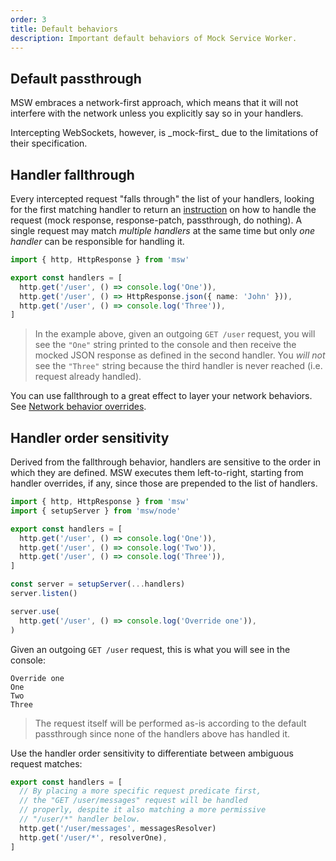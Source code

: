 ```yaml
---
order: 3
title: Default behaviors
description: Important default behaviors of Mock Service Worker.
---
```


## Default passthrough

MSW embraces a network-first approach, which means that it will not interfere with the network unless you explicitly say so in your handlers.


<Warning>
  Intercepting WebSockets, however, is _mock-first_ due to the limitations of
  their specification.
</Warning>

## Handler fallthrough

Every intercepted request "falls through" the list of your handlers, looking for the first matching handler to return an [instruction](/docs/http/handling-requests) on how to handle the request (mock response, response-patch, passthrough, do nothing). A single request may match _multiple handlers_ at the same time but only _one handler_ can be responsible for handling it.

```ts {5}
import { http, HttpResponse } from 'msw'

export const handlers = [
  http.get('/user', () => console.log('One')),
  http.get('/user', () => HttpResponse.json({ name: 'John' })),
  http.get('/user', () => console.log('Three')),
]
```

> In the example above, given an outgoing `GET /user` request, you will see the `"One"` string printed to the console and then receive the mocked JSON response as defined in the second handler. You _will not_ see the `"Three"` string because the third handler is never reached (i.e. request already handled).

You can use fallthrough to a great effect to layer your network behaviors. See [Network behavior overrides](/docs/best-practices/network-behavior-overrides).

## Handler order sensitivity

Derived from the fallthrough behavior, handlers are sensitive to the order in which they are defined. MSW executes them left-to-right, starting from handler overrides, if any, since those are prepended to the list of handlers.

```ts {5-7,14}
import { http, HttpResponse } from 'msw'
import { setupServer } from 'msw/node'

export const handlers = [
  http.get('/user', () => console.log('One')),
  http.get('/user', () => console.log('Two')),
  http.get('/user', () => console.log('Three')),
]

const server = setupServer(...handlers)
server.listen()

server.use(
  http.get('/user', () => console.log('Override one')),
)
```

Given an outgoing `GET /user` request, this is what you will see in the console:

```
Override one
One
Two
Three
```

> The request itself will be performed as-is according to the default passthrough since none of the handlers above has handled it.

Use the handler order sensitivity to differentiate between ambiguous request matches:

```js /messages/2 /*/2 {6}
export const handlers = [
  // By placing a more specific request predicate first,
  // the "GET /user/messages" request will be handled
  // properly, despite it also matching a more permissive
  // "/user/*" handler below.
  http.get('/user/messages', messagesResolver)
  http.get('/user/*', resolverOne),
]
```

